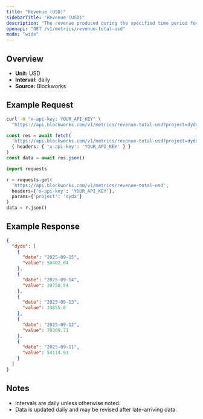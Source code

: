 ```yaml
---
title: "Revenue (USD)"
sidebarTitle: "Revenue (USD)"
description: "The revenue produced during the specified time period for given project."
openapi: "GET /v1/metrics/revenue-total-usd"
mode: "wide"
---
```


## Overview

- **Unit:** USD
- **Interval:** daily
- **Source:** Blockworks

## Example Request

<CodeGroup>

```bash cURL
curl -H "x-api-key: YOUR_API_KEY" \
  "https://api.blockworks.com/v1/metrics/revenue-total-usd?project=dydx"
```

```typescript TypeScript
const res = await fetch(
  'https://api.blockworks.com/v1/metrics/revenue-total-usd?project=dydx',
  { headers: { 'x-api-key': 'YOUR_API_KEY' } }
)
const data = await res.json()
```

```python Python
import requests

r = requests.get(
  'https://api.blockworks.com/v1/metrics/revenue-total-usd',
  headers={'x-api-key': 'YOUR_API_KEY'},
  params={'project': 'dydx'}
)
data = r.json()
```

</CodeGroup>

## Example Response

```json
{
  "dydx": [
    {
      "date": "2025-09-15",
      "value": 50402.04
    },
    {
      "date": "2025-09-14",
      "value": 39758.54
    },
    {
      "date": "2025-09-13",
      "value": 33655.8
    },
    {
      "date": "2025-09-12",
      "value": 70309.71
    },
    {
      "date": "2025-09-11",
      "value": 54114.93
    }
  ]
}
```

## Notes
- Intervals are daily unless otherwise noted.
- Data is updated daily and may be revised after late-arriving data.